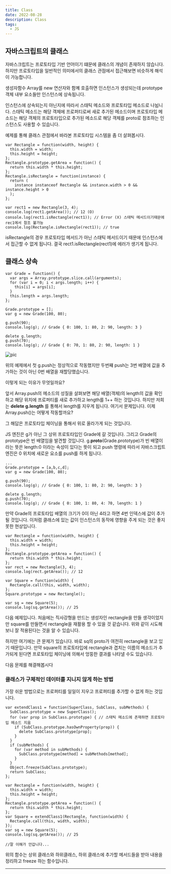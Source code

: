 ```yaml
---
title: Class
date: 2022-08-28
description: Class
tags:
  - JS
---
```


## 자바스크립트의 클래스

자바스크립트는 프로토타입 기반 언어이기 떄문에 클래스의 개념이 존재하지 않습니다.
하지만 프로토타입을 일반적인 의미에서의 클래스 관점에서 접근해보면
비슷하게 해석이 가능합니다.

생성자함수 Array를 new 연산자와 함꼐 호출하면 인스턴스가 생성되는데 prototype 객체 내부
요소들만 인스턴스에 상속됩니다.

인스턴스에 상속되는지 아닌지에 따라서 스태틱 메소드와 프로토타입 메소드로 나뉩니다.
스태틱 메소드는 해당 객체에 프로퍼티로써 새로 추가된 메소드이며 프로토타입 메소드는
해당 객체의 프로토타입으로 추가된 메소드로 해당 객체를 proto로 참조하는
인스턴스도 사용할 수 있습니다.

예제를 통해 클래스 관점에서 바라본 프로토타입 시스템을 좀 더 살펴봅시다.

```
var Rectangle = function(width, height) {
  this.width = width;
  this.height = height;
};
Rectangle.prototype.getArea = function() {
  return this.width * this.height;
};
Rectangle.isRectangle = function(instance) {
  return (
    instance instanceof Rectangle && instance.width > 0 && instance.height > 0
  );
};

var rect1 = new Rectangle(3, 4);
console.log(rect1.getArea()); // 12 (O)
console.log(rect1.isRectangle(rect1)); // Error (X) 스태틱 메서드이기때문에 rec1에서 참조 불가능
console.log(Rectangle.isRectangle(rect1)); // true
```

isRectangle의 경우 프로토타입 메서드가 아닌 스태틱 메서드이기 때문에 인스턴스에서
접근할 수 없게 됩니다. 결국 rect1.isRectangle(rect1)에 에러가 생기게 됩니다.

## 클래스 상속

```
var Grade = function() {
  var args = Array.prototype.slice.call(arguments);
  for (var i = 0; i < args.length; i++) {
    this[i] = args[i];
  }
  this.length = args.length;
};

Grade.prototype = [];
var g = new Grade(100, 80);

g.push(90);
console.log(g); // Grade { 0: 100, 1: 80, 2: 90, length: 3 }

delete g.length;
g.push(70);
console.log(g); // Grade { 0: 70, 1: 80, 2: 90, length: 1 }
```

![pic](./pic1.png)

위의 예제에서 첫 g.push는 정상적으로 작동했지만 두번쨰 push는 3번 배열에 값을 추가하는 것이 아닌
0번 배열을 재할당했습니다.

이렇게 되는 이유가 무엇일까요?

앞서 Array.push의 메소드의 성질을 살펴보면 해당 배열(객체)의 length의 값을 확인하고 해당 위치에
프로퍼티를 새로 추가하고 length를 1++ 하는 것입니다.
하지만 저희는 **delete g.length** 를 통해서 length를 지우게 됩니다. 여기서 문제입니다. 이제 Array.push()는 어떻게 작동할까요?

그 해답은 프로토타입 체이닝을 통해서 위로 올라가게 되는 것입니다.

JS 엔진은 g가 아닌 그 상위 프로토타입인 Grade에 갈 것입니다. 그리고 Grade의 prototype은 빈 배열임을
발견할 것입니다. g.**proto**(Grade.prototype)가 빈 배열이라는 뜻은 length:0 이라는
속성이 있다는 뜻이 되고 push 명령에 따라서 자바스크립트 엔진은 0 위치에
새로운 요소를 push를 하게 됩니다.

```
...
Grade.prototype = [a,b,c,d];
var g = new Grade(100, 80);

g.push(90);
console.log(g); // Grade { 0: 100, 1: 80, 2: 90, length: 3 }

delete g.length;
g.push(70);
console.log(g); // Grade { 0: 100, 1: 80, 4: 70, length: 1 }
```

만약 Grade의 프로토타입 배열의 크기가 0이 아닌 4라고 하면 4번 인덱스에 값이 추가될 것입니다. 이처럼 클래스에 있는 값이 인스턴스의 동작에 영향을 주게 되는 것은 좋지 못한 현상입니다.

```
var Rectangle = function(width, height) {
  this.width = width;
  this.height = height;
};
Rectangle.prototype.getArea = function() {
  return this.width * this.height;
};
var rect = new Rectangle(3, 4);
console.log(rect.getArea()); // 12

var Square = function(width) {
  Rectangle.call(this, width, width);
};
Square.prototype = new Rectangle();

var sq = new Square(5);
console.log(sq.getArea()); // 25
```

다음 예제입니다. 처음에는 직사강형을 만드는 생성자인 rectangle을 만들 생각이었지만
square를 만들면서 rectangle을 재활용 할 수 있을 것 같습니다.
위와 같이 시도해보니 잘 적용된다는 것을 알 수 있습니다.

하지만 여기에는 큰 문제가 있습니다. 바로 sq의 proto가 여전히 rectangle을 보고 있기 때문입니다.
만약 square의 프로토타입에 rectangle과 겹치는 이름의 메소드가 추가되게 된다면 프로토타입 체이닝에 의해서
엉뚱한 결과를 나타낼 수도 있습니다.

다음 문제를 해결해봅시다

### 클래스가 구체적인 데이터를 지니지 않게 하는 방법

가장 쉬운 방법으로는 프로퍼티를 일일이 지우고 프로퍼티를 추가할 수 없게 하는 것입니다.

```
var extendClass1 = function(SuperClass, SubClass, subMethods) {
  SubClass.prototype = new SuperClass();
  for (var prop in SubClass.prototype) { // 스태틱 메소드에 존재하면 프로토타입 메소드 지움
    if (SubClass.prototype.hasOwnProperty(prop)) {
      delete SubClass.prototype[prop];
    }
  }
  if (subMethods) {
    for (var method in subMethods) {
      SubClass.prototype[method] = subMethods[method];
    }
  }
  Object.freeze(SubClass.prototype);
  return SubClass;
};

var Rectangle = function(width, height) {
  this.width = width;
  this.height = height;
};
Rectangle.prototype.getArea = function() {
  return this.width * this.height;
};
var Square = extendClass1(Rectangle, function(width) {
  Rectangle.call(this, width, width);
});
var sq = new Square(5);
console.log(sq.getArea()); // 25

//잘 이해가 안갑니다...
```

위의 함수는 상위 클래스와 하위클래스, 하위 클래스에 추가할 메서드들을 받아
내용을 정리하고 freeze 하는 함수입니다.

---
